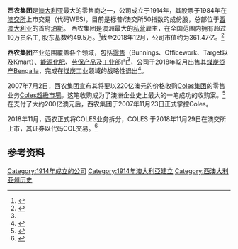 {{Link style|time=2015-12-12T05:12:53+00:00}}
{{Infobox Company
|company_name     = Wesfarmers Limited
|type             = 上市公司 ({{Asx|WES}})
|foundation       = 1914
|location         = [[澳大利亚|澳大利亚]]，[[珀斯|珀斯]]
|key_people       = [[Bob_Every|Bob Every]], [[主席|主席]]<br>[[Richard_Goyder|Richard Goyder]], [[CEO|CEO]]
|area_served      = [[澳大利亚|澳大利亚]]<br>[[新西兰|新西兰]]<br>[[英国|英国]]<br>[[孟加拉国|孟加拉国]]
|homepage         = [http://www.wesfarmers.com.au www.wesfarmers.com.au]
|industry         = 零售业, 工业, 保险, 能源
|num_employees    = 100,000
|revenue         = {{Increase}}[[A$|A$]]548.7亿 <small>(2011)</small>
|operating_income = {{Increase}}[[A$|A$]]32.3 亿 <small>(2011)</small>
|net_income       = {{Increase}}[[A$|A$]]19.2 亿 <small>(2011)</small>
|subsid           = <span style="line-height:15px;">[[:en:Bunnings_Warehouse|Bunnings Warehouse]], [[:en:BI-LO_(Australia)|Bi-Lo]], [[:en:Pick_'n_Pay_Hypermarket|Pick 'n Pay Hypermarket]], [[:en:Coles_Express|Coles Express]], [[:en:Liquorland|Liquorland]], [[:en:Vintage_Cellars|Vintage Cellars]], [[:en:1st_Choice_Liquor_Superstore|1st Choice Liquor Superstore]], [[:en:Officeworks|Officeworks]], [[:en:Officeworks|Officeworks BusinessDirect]], [[:en:Harris_Technology|Harris Technology]], [[:en:Kmart_(Australia)|Kmart]], [[:en:Target_Australia|Target]], Pharmacy Direct, HouseWorks, Wesfarmers Premier Coal, WFI, Lumley Insurance, Lumley Special Vehicles, Lumley General Insurance (NZ), OAMPS Insurance Brokers, Crombie Lockwood (NZ), Lumley Finance, Monument Premium Funding, Koukia<sup>*</sup>, Blackwoods, Protector Alsafe, Bakers, Total Fasteners, Bullivants, Wesfarmers Industrial & Safety NZ, CSBP, Australian Gold Reagents<sup>*</sup>, Wesfarmers Kleenheat Gas, Unigas<sup>*</sup>, Wesfarmers Kleenheat Elpiji, Wesfarmers LPG, Coregas, Air Liquide WA<sup>*</sup>, Energy Generation, Gresham Partners Group<sup>*</sup>, Wespine Industries<sup>*</sup> <br> <sup>* Joint ventures</sup></span>
|assets = [[A$|A$]]40.81 billion <small>(2011)</small>
|intl             = yes
| footnotes       = <ref name="2011 full year report">{{cite web|url=http://media.corporate-ir.net/media_files/IROL/14/144042/Appendix%204E-Preliminary%20Final%20Report,%202011%20Full-Year%20Results.pdf|title=2011 Full Year Results|accessdate=18 August 2011|archive-date=2016-03-04|archive-url=https://web.archive.org/web/20160304113815/http://media.corporate-ir.net/media_files/IROL/14/144042/Appendix%204E-Preliminary%20Final%20Report,%202011%20Full-Year%20Results.pdf|dead-url=no}}></ref>
}}
'''西农集团'''是[[澳大利亚|澳大利亚]]最大的零售商之一，公司成立于1914年，其股票于1984年在[[澳交所|澳交所]]上市交易（代码WES)，目前是标普/澳交所50指数的成份股，总部位于[[西澳大利亚|西澳大利亚]]的首府[[珀斯|珀斯]]。 西农集团是澳洲最大的[[私有制|私营]]雇主，在全国范围内拥有超过10万员名工, 股东基数约49.5万。<ref name=":0">{{Cite web|url=https://www.wesfarmers.com.au/who-we-are/who-we-are|title=Who we are|accessdate=2018-12-20|work=www.wesfarmers.com.au|archive-date=2021-02-24|archive-url=https://web.archive.org/web/20210224232157/https://www.wesfarmers.com.au/who-we-are/who-we-are|dead-url=no}}</ref>截至2018年12月，公司市值约为361.47亿。<ref>{{Cite web|url=https://www.asx.com.au/asx/share-price-research/company/WES|title=Share Price & Information - ASX|accessdate=2018-12-20|work=www.asx.com.au|archive-date=2020-08-11|archive-url=https://web.archive.org/web/20200811194043/https://www.asx.com.au/asx/share-price-research/company/WES|dead-url=no}}</ref>

'''西农集团'''产业范围覆盖各个领域，包括[[零售|零售]]（Bunnings、Officework、Target以及Kmart）、[[能源化肥|能源化肥]]、[[劳保产品|劳保产品]]及[[工业|工业]]部门<ref name=":0" />，公司于2018年12月出售其[[煤炭|煤炭]][[资产|资产]]Bengalla，完成在[[煤|煤炭]]工业领域的战略性退出<ref>{{Cite web|url=https://www.asx.com.au/asxpdf/20181203/pdf/440x672m2swm7h.pdf|title=西农出售其在Bengalla持有得40％的股权|accessdate=|author=|date=|publisher=|archive-date=2018-12-21|archive-url=https://web.archive.org/web/20181221041357/https://www.asx.com.au/asxpdf/20181203/pdf/440x672m2swm7h.pdf|dead-url=no}}</ref>。

2007年7月2日，西农集团宣布其将要以220亿澳元的价格收购[[:en:Coles_Group|Coles集团]]的零售业务[[Coles超級市場|Coles超級市場]]。这笔收购成为了澳洲企业史上最大的一笔成功的收购案。<ref>{{cite news | url = http://abc.net.au/news/stories/2007/07/02/1967742.htm | title = Coles board recommends $22b takeover offer | work = ABC News online | date = 2 July 2007 | author = Peter Ryan | accessdate = 2007-07-04 | archive-date = 2011-02-17 | archive-url = https://web.archive.org/web/20110217191013/http://www.abc.net.au/news/stories/2007/07/02/1967742.htm | dead-url = no }}</ref> 在支付了大约200亿澳元后，西农集团于2007年11月23日正式掌控Coles。

2018年11月，西农正式将COLES业务拆分，COLES 于2018年11月29日在澳交所上市，其证券以代码COL交易。<ref>{{Cite web|url=https://www.asx.com.au/asxpdf/20181128/pdf/440q1jx8ksly7v.pdf|title=西农分拆COLES业务|accessdate=|author=|date=|publisher=|archive-date=2018-12-21|archive-url=https://web.archive.org/web/20181221041400/https://www.asx.com.au/asxpdf/20181128/pdf/440q1jx8ksly7v.pdf|dead-url=no}}</ref>

==参考资料==
{{reflist}}

{{S&P/ASX 50}}

[[Category:1914年成立的公司|Category:1914年成立的公司]]
[[Category:1914年澳大利亞建立|Category:1914年澳大利亞建立]]
[[Category:西澳大利亚州历史|Category:西澳大利亚州历史]]